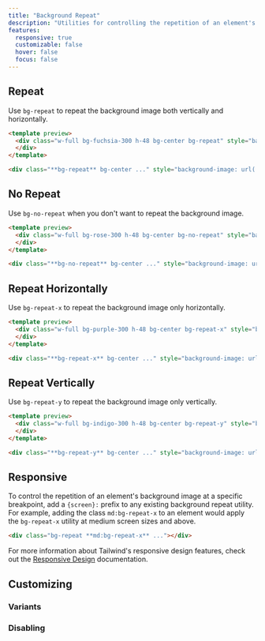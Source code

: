 ```yaml
---
title: "Background Repeat"
description: "Utilities for controlling the repetition of an element's background image."
features:
  responsive: true
  customizable: false
  hover: false
  focus: false
---
```




## Repeat

Use `bg-repeat` to repeat the background image both vertically and horizontally.

```html fuchsia
<template preview>
  <div class="w-full bg-fuchsia-300 h-48 bg-center bg-repeat" style="background-image:url('/img/placeholder-light-blue.svg');">
  </div>
</template>

<div class="**bg-repeat** bg-center ..." style="background-image: url(...)"></div>
```

## No Repeat

Use `bg-no-repeat` when you don't want to repeat the background image.

```html rose
<template preview>
  <div class="w-full bg-rose-300 h-48 bg-center bg-no-repeat" style="background-image:url('/img/placeholder-light-blue.svg');">
  </div>
</template>

<div class="**bg-no-repeat** bg-center ..." style="background-image: url(...)"></div>
```

## Repeat Horizontally

Use `bg-repeat-x` to repeat the background image only horizontally.

```html purple
<template preview>
  <div class="w-full bg-purple-300 h-48 bg-center bg-repeat-x" style="background-image:url('/img/placeholder-light-blue.svg');">
  </div>
</template>

<div class="**bg-repeat-x** bg-center ..." style="background-image: url(...)"></div>
```

## Repeat Vertically

Use `bg-repeat-y` to repeat the background image only vertically.

```html indigo
<template preview>
  <div class="w-full bg-indigo-300 h-48 bg-center bg-repeat-y" style="background-image:url('/img/placeholder-light-blue.svg');">
  </div>
</template>

<div class="**bg-repeat-y** bg-center ..." style="background-image: url(...)"></div>
```

## Responsive

To control the repetition of an element's background image at a specific breakpoint, add a `{screen}:` prefix to any existing background repeat utility. For example, adding the class `md:bg-repeat-x` to an element would apply the `bg-repeat-x` utility at medium screen sizes and above.

```html
<div class="bg-repeat **md:bg-repeat-x** ..."></div>
```

For more information about Tailwind's responsive design features, check out the [Responsive Design](/docs/responsive-design) documentation.

## Customizing

### Variants

<Variants plugin="backgroundRepeat" />

### Disabling

<Disabling plugin="backgroundRepeat" />
